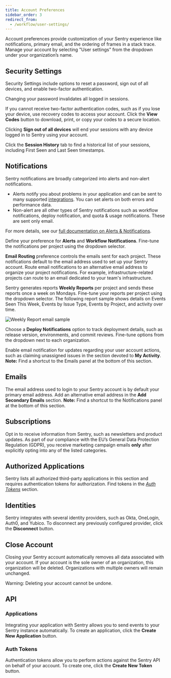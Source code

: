 ```yaml
---
title: Account Preferences
sidebar_order: 3
redirect_from:
  - /workflow/user-settings/
---
```


Account preferences provide customization of your Sentry experience like notifications, primary email, and the ordering of frames in a stack trace. Manage your account by selecting "User settings" from the dropdown under your organization’s name.

## Security Settings

Security Settings include options to reset a password, sign out of all devices, and enable two-factor authentication.

<Note><markdown>
Changing your password invalidates all logged in sessions.
</Note></markdown>

If you cannot receive two-factor authentication codes, such as if you lose your device, use recovery codes to access your account. Click the **View Codes** button to download, print, or copy your codes to a secure location.

Clicking **Sign out of all devices** will end your sessions with any device logged in to Sentry using your account.

Click the **Session History** tab to find a historical list of your sessions, including First Seen and Last Seen timestamps.

## Notifications

Sentry notifications are broadly categorized into alerts and non-alert notifications.

- Alerts notify you about problems in your application and can be sent to many supported [integrations](/product/integrations/#webhook-alerts). You can set alerts on both errors and performance data.
- Non-alert are all other types of Sentry notifications such as workflow notifications, deploy notification, and quota & usage notifications. These are sent only email.

For more details, see our [full documentation on Alerts & Notifications](/product/alerts-notifications/).

Define your preference for **Alerts** and **Workflow Notifications**. Fine-tune the notifications per project using the dropdown selector.

**Email Routing** preference controls the emails sent for each project. These notifications default to the email address used to set up your Sentry account. Route email notifications to an alternative email address to organize your project notifications. For example, infrastructure-related projects can route to an email dedicated to your team's infrastructure.

Sentry generates reports **Weekly Reports** per project and sends these reports once a week on Mondays. Fine-tune your reports per project using the dropdown selector. The following report sample shows details on Events Seen This Week, Events by Issue Type, Events by Project, and activity over time.

![Weekly Report email sample](us-ereport.png)

Choose a **Deploy Notifications** option to track deployment details, such as release version, environments, and commit reviews. Fine-tune options from the dropdown next to each organization.

Enable email notification for updates regarding your user account actions, such as claiming unassigned issues in the section devoted to **My Activity**. **Note:** Find a shortcut to the Emails panel at the bottom of this section.

## Emails

The email address used to login to your Sentry account is by default your primary email address. Add an alternative email address in the **Add Secondary Emails** section. **Note:** Find a shortcut to the Notifications panel at the bottom of this section.

## Subscriptions

Opt in to receive information from Sentry, such as newsletters and product updates. As part of our compliance with the EU’s General Data Protection Regulation (GDPR), you receive marketing campaign emails **only** after explicitly opting into any of the listed categories.

## Authorized Applications

Sentry lists all authorized third-party applications in this section and requires authentication tokens for authorization. Find tokens in the [_Auth Tokens_](https://sentry.io/api/) section.

## Identities

Sentry integrates with several identity providers, such as Okta, OneLogin, Auth0, and Yubico. To disconnect any previously configured provider, click the **Disconnect** button.

## Close Account

Closing your Sentry account automatically removes all data associated with your account. If your account is the sole owner of an organization, this organization will be deleted. Organizations with multiple owners will remain unchanged.

<Alert level="warning">Warning: Deleting your account cannot be undone.</Alert>

## API

### Applications

Integrating your application with Sentry allows you to send events to your Sentry instance automatically. To create an application, click the **Create New Application** button.

### Auth Tokens

Authentication tokens allow you to perform actions against the Sentry API on behalf of your account. To create one, click the **Create New Token** button.
